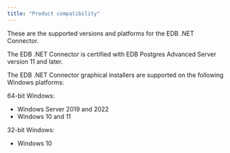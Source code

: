 ```yaml
---
title: "Product compatibility"
---
```


<div id="requirements_overview" class="registered_link"></div>

These are the supported versions and platforms for the EDB .NET Connector.

The EDB .NET Connector is certified with EDB Postgres Advanced Server version 11 and later.

The EDB .NET Connector graphical installers are supported on the following Windows platforms:

64-bit Windows:

-   Windows Server 2019 and 2022
-   Windows 10 and 11

32-bit Windows:

-   Windows 10
